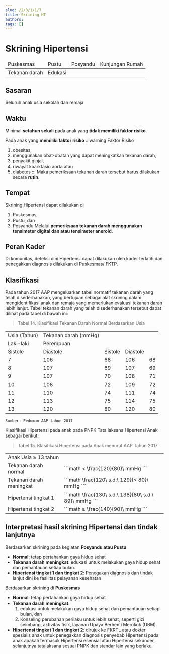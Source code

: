 ```yaml
---
slug: /2/3/1/1/7
title: Skrining HT
authors: 
tags: []
---
```


# Skrining Hipertensi

<table>
    <thead>
        <td>Puskesmas</td>
        <td>Pustu</td>
        <td>Posyandu</td>
        <td>Kunjungan Rumah</td>
    </thead>
    <tbody>
        <td colSpan={3}>Tekanan darah</td>
        <td>Edukasi</td>
    </tbody>
</table>

## Sasaran
Seluruh anak usia sekolah dan remaja
## Waktu
Minimal **setahun sekali** pada anak yang **tidak memiliki faktor risiko**.

Pada anak yang **memiliki faktor risiko** 
:::warning Faktor Risiko
1. obesitas, 
2. menggunakan obat-obatan yang dapat meningkatkan tekanan darah, 
3. penyakit ginjal, 
4. riwayat koarktasio aorta atau 
5. diabetes 
:::
Maka pemeriksaan tekanan darah tersebut harus dilakukan secara **rutin**.
## Tempat
Skrining Hipertensi dapat dilakukan di 
1. Puskesmas, 
2. Pustu, dan 
3. Posyandu 
Melalui **pemeriksaan tekanan darah menggunakan tensimeter digital dan atau tensimeter aneroid**.
## Peran Kader
Di komunitas, deteksi dini Hipertensi dapat dilakukan oleh kader terlatih dan penegakkan diagnosis dilakukan di Puskesmas/ FKTP.
## Klasifikasi
Pada tahun 2017 AAP mengeluarkan tabel normatif tekanan darah yang telah disederhanakan, yang bertujuan sebagai alat skrining dalam mengidentifikasi anak dan remaja yang memerlukan evaluasi tekanan darah lebih lanjut. Tabel tekanan darah yang telah disederhanakan tersebut dapat dilihat pada tabel di bawah ini:

> Tabel 14. Klasifikasi Tekanan Darah Normal Berdasarkan Usia

<table>
 <tr>
  <td rowSpan={3}>Usia (Tahun)</td>
  <td colSpan={4}>Tekanan darah (mmHg)</td>
 </tr>
 <tr>
  <td colSpan={2}>Laki-laki</td>
  <td colSpan={2}>Perempuan</td>
 </tr>
 <tr>
  <td>Sistole</td>
  <td>Diastole</td>
  <td>Sistole</td>
  <td>Diastole</td>
 </tr>
 <tr>
  <td>7</td>
  <td>106</td>
  <td>68</td>
  <td>106</td>
  <td>68</td>
 </tr>
 <tr>
  <td>8</td>
  <td>107</td>
  <td>69</td>
  <td>107</td>
  <td>69</td>
 </tr>
 <tr>
  <td>9</td>
  <td>107</td>
  <td>70</td>
  <td>108</td>
  <td>71</td>
 </tr>
 <tr>
  <td>10</td>
  <td>108</td>
  <td>72</td>
  <td>109</td>
  <td>72</td>
 </tr>
 <tr>
  <td>11</td>
  <td>110</td>
  <td>74</td>
  <td>111</td>
  <td>74</td>
 </tr>
 <tr>
  <td>12</td>
  <td>113</td>
  <td>75</td>
  <td>114</td>
  <td>75</td>
 </tr>
 <tr>
  <td>13</td>
  <td>120</td>
  <td>80</td>
  <td>120</td>
  <td>80</td>
 </tr>
</table>

`Sumber: Pedoman AAP tahun 2017`

Klasifikasi Hipertensi pada anak pada PNPK Tata laksana Hipertensi Anak sebagai berikut:

> Tabel 15. Klasifikasi Hipertensi pada Anak menurut AAP Tahun 2017

<table>
 <tr>
  <td colSpan={2}>
  Anak Usia ≥ 13 tahun 
  </td>
 </tr>
 <tr>
  <td>
  Tekanan darah normal 
  </td>
  <td>
  ```math
  < \frac{120}{80}\ mmHg
  ``` 
  </td>
 </tr>
 <tr>
  <td>
  Tekanan darah meningkat
  </td>
  <td>
  ```math
  \frac{120\ s.d.\ 129}{< 80}\ mmHg
  ``` 
  </td>
 </tr>
 <tr>
  <td>
  Hipertensi tingkat 1 
  </td>
  <td>
  ```math
  \frac{130\ s.d.\ 138}{80\ s.d.\ 89}\ mmHg
  ``` 
  </td>
 </tr>
 <tr>
  <td>
  Hipertensi tingkat 2 
  </td>
  <td>
  ```math
  ≥ \frac{140}{90}\ mmHg 
  ```
  </td>
 </tr>
</table>

## Interpretasi hasil skrining Hipertensi dan tindak lanjutnya

Berdasarkan skrining pada kegiatan **Posyandu atau Pustu**
- **Normal**: tetap pertahankan gaya hidup sehat
- **Tekanan darah meningkat**: edukasi untuk melakukan gaya hidup sehat dan pemantauan setiap bulan.
- **Hipertensi tingkat 1 dan tingkat 2**: Penegakan diagnosis dan tindak lanjut dini ke fasilitas pelayanan kesehatan

Berdasarkan skrining di **Puskesmas**
- **Normal**: tetap pertahankan gaya hidup sehat
- **Tekanan darah meningkat**: 
    1. edukasi untuk melakukan gaya hidup sehat dan pemantauan setiap bulan, dan 
    2. Konseling perubahan perilaku untuk lebih sehat, seperti gizi seimbang, aktivitas fisik, layanan Upaya Berhenti Merokok (UBM).
- **Hipertensi tingkat 1 dan tingkat 2**: dirujuk ke FKRTL atau dokter spesialis anak untuk penegakkan diagnosis penyebab Hipertensi pada anak apakah termasuk Hipertensi esensial atau Hipertensi sekunder, selanjutnya tatalaksana sesuai PNPK dan standar lain yang berlaku

